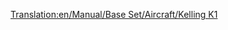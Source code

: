 [[Translation:en/Manual/Base Set/Aircraft/Kelling K1]]

{{hu/Manual/Base Set/Aircraft/Repülőgépek|Name=Kelling K1
|Image=[[File:en/Manual/Base Set/Aircraft/KellingK1.png|Kelling K1]]
|Cost=34.863 (69,726)
|Speed=947 km/h (592 MPH)
|Annual=4.781 (9,562)
|Designed=2022
|Lifespan=22
|Capacity=65 utas és 18 csomag levél
|Description=Futurisztikus repülőgép, a Kelling ismeretlen cég.
|Real-life=--
}}